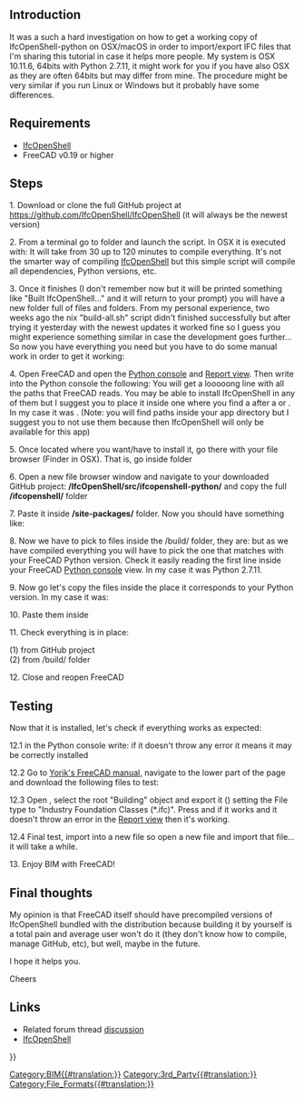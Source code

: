 <languages/>
{{TutorialInfo
|Topic=BIM Workbench
|Level=Advanced
|Time=120 minutes
|Author=Pablo Gil
|FCVersion=0.19.x
|Files=
}}

== Introduction ==
It was a such a hard investigation on how to get a working copy of IfcOpenShell-python on OSX/macOS in order to import/export IFC files that I'm sharing this tutorial in case it helps more people.
My system is OSX 10.11.6, 64bits with Python 2.7.11, it might work for you if you have also OSX as they are often 64bits but may differ from mine. The procedure might be very similar if you run Linux or Windows but it probably have some differences.

== Requirements ==

* [[IfcOpenShell]]
* FreeCAD v0.19 or higher

== Steps ==
1. Download or clone the full GitHub project at https://github.com/IfcOpenShell/IfcOpenShell (it will always be the newest version)
: {{incode|git clone https://github.com/IfcOpenShell/IfcOpenShell}}

2. From a terminal go to {{FileName|/nix/}} folder and launch the script. In OSX it is executed with:
{{Code|code=
cd nix/
./build-all.sh
}}
It will take from 30 up to 120 minutes to compile everything. It's not the smarter way of compiling [[IfcOpenShell]] but this simple script will compile all dependencies, Python versions, etc.

3. Once it finishes (I don't remember now but it will be printed something like "Built IfcOpenShell..." and it will return to your prompt) you will have a new folder {{FileName|/IfcOpenShell/build/}} full of files and folders. From my personal experience, two weeks ago the nix "build-all.sh" script didn't finished successfully but after trying it yesterday with the newest updates it worked fine so I guess you might experience something similar in case the development goes further...
So now you have everything you need but you have to do some manual work in order to get it working:

4. Open FreeCAD and open the [[Python console]] and [[Report view]]. Then write into the Python console the following:
{{Code|code=
import sys
print sys.path
}}
You will get a looooong line with all the paths that FreeCAD reads. You may be able to install IfcOpenShell in any of them but I suggest you to place it inside one where you find a {{FileName|/site-packages/}} after a {{FileName|/Python/}} or {{FileName|/python-something/}}. In my case it was {{FileName|/Library/Python/2.7/site-packages}}. (Note: you will find paths inside your app directory but I suggest you to not use them because then IfcOpenShell will only be available for this app)

5. Once located where you want/have to install it, go there with your file browser (Finder in OSX). That is, go inside {{FileName|/site-packages/}} folder
: {{incode|cd site-packages/}} 

6. Open a new file browser window and navigate to your downloaded GitHub project: '''/IfcOpenShell/src/ifcopenshell-python/''' and copy the full '''/ifcopenshell/''' folder

7. Paste it inside '''/site-packages/''' folder. Now you should have something like:
{{Code|code=
/site-packages/ifcopenshell/__init__.py
/site-packages/ifcopenshell/entity_instance.py
/site-packages/ifcopenshell/file.py
/site-packages/ifcopenshell/geom/app.py
/site-packages/ifcopenshell/geom/main.py
/site-packages/ifcopenshell/geom/occ_utils.py
/site-packages/ifcopenshell/geom/__init__.py
/site-packages/ifcopenshell/guid.py
}}

8. Now we have to pick to files inside the /build/ folder, they are:
{{Code|code=
_ifcopenshell_wrapper.so
ifcopenshell_wrapper.py
}}
but as we have compiled everything you will have to pick the one that matches with your FreeCAD Python version. Check it easily reading the first line inside your FreeCAD [[Python console]] view. In my case it was Python 2.7.11.

9. Now go let's copy the files inside the place it corresponds to your Python version. In my case it was:
{{Code|code=
/IfcOpenShell/build/Darwin/x86_64/build/ifcopenshell/[b]python-2.7[/b].10/ifcwrap/
}}

10. Paste them inside {{FileName|/site-packages/ifcopenshell/}}

11. Check everything is in place:
{{Code|code=
/site-packages/ifcopenshell/__init__.py                  (1)
/site-packages/ifcopenshell/entity_instance.py           (1)
/site-packages/ifcopenshell/_ifcopenshell_wrapper.so     (2)
/site-packages/ifcopenshell/file.py                      (1)
/site-packages/ifcopenshell/geom/__init__.py             (1)
/site-packages/ifcopenshell/geom/app.py                  (1)
/site-packages/ifcopenshell/geom/main.py                 (1)
/site-packages/ifcopenshell/geom/occ_utils.py            (1)
/site-packages/ifcopenshell/guid.py                      (1)
/site-packages/ifcopenshell/ifcopenshell_wrapper.py      (2)
}}

(1) from GitHub project <br />
(2) from /build/ folder


12. Close and reopen FreeCAD

== Testing ==
Now that it is installed, let's check if everything works as expected:

12.1 in the Python console write:
{{Code|code=
import ifcopenshell
from ifcopenshell import geom
}}
if it doesn't throw any error it means it may be correctly installed

12.2 Go to [[Manual:BIM_modeling|Yorik's FreeCAD manual]], navigate to the lower part of the page and download the following files to test:
{{Code|code=
house.FCStd
house.ifc
}}

12.3 Open {{FileName|house.FCStd}}, select the root "Building" object and export it ({{MenuCommand|File → Export}}) setting the File type to "Industry Foundation Classes (*.ifc)". Press {{Button|Save}} and if it works and it doesn't throw an error in the [[Report view]] then it's working.

12.4 Final test, import {{FileName|house.ifc}} into a new file so open a new file and import that file... it will take a while.

13. Enjoy BIM with FreeCAD!

== Final thoughts ==
My opinion is that FreeCAD itself should have precompiled versions of IfcOpenShell bundled with the distribution because building it by yourself is a total pain and average user won't do it (they don't know how to compile, manage GitHub, etc), but well, maybe in the future.

I hope it helps you.

Cheers

==Links==

* Related forum thread [http://forum.freecadweb.org/viewtopic.php?f=23&t=17536 discussion]
* [[IfcOpenShell]]


{{Userdocnavi{{#translation:}}}}
[[Category:BIM{{#translation:}}]]
[[Category:3rd_Party{{#translation:}}]]
[[Category:File_Formats{{#translation:}}]]
